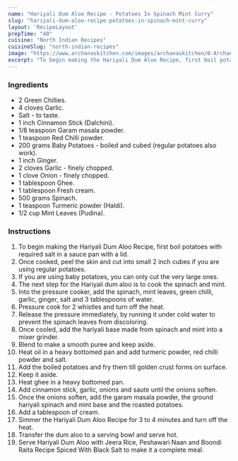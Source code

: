 ---
name: "Hariyali Dum Aloo Recipe - Potatoes In Spinach Mint Curry"
slug: "hariyali-dum-aloo-recipe-potatoes-in-spinach-mint-curry"
layout: 'RecipeLayout'
prepTime: "40"
cuisine: "North Indian Recipes"
cuisineSlug: "north-indian-recipes"
image: "https://www.archanaskitchen.com/images/archanaskitchen/0-Archanas-Kitchen-Recipes/2018/Hariyali_Dum_Aloo_Recipe-3_1600.jpg"
excerpt: "To begin making the Hariyali Dum Aloo Recipe, first boil potatoes with required salt in a sauce pan with a lid"
---

### Ingredients

- 2 Green Chillies.
- 4 cloves Garlic.
- Salt - to taste.
- 1 inch Cinnamon Stick (Dalchini).
- 1/8 teaspoon Garam masala powder.
- 1 teaspoon Red Chilli powder.
- 200 grams Baby Potatoes - boiled and cubed (regular potatoes also work).
- 1 inch Ginger.
- 2 cloves Garlic - finely chopped.
- 1 clove Onion - finely chopped.
- 1 tablespoon Ghee.
- 1 tablespoon Fresh cream.
- 500 grams Spinach.
- 1 teaspoon Turmeric powder (Haldi).
- 1/2 cup Mint Leaves (Pudina).

### Instructions

1. To begin making the Hariyali Dum Aloo Recipe, first boil potatoes with required salt in a sauce pan with a lid.
1. Once cooked, peel the skin and cut into small 2 inch cubes if you are using regular potatoes.
1. If you are using baby potatoes, you can only cut the very large ones.
1. The next step for the Hariyali dum aloo is to cook the spinach and mint.
1. Into the pressure cooker, add the spinach, mint leaves, green chilli, garlic, ginger, salt and 3 tablespoons of water.
1. Pressure cook for 2 whistles and turn off the heat.
1. Release the pressure immediately, by running it under cold water to prevent the spinach leaves from discoloring.
1.  Once cooled, add the hariyali base made from spinach and mint into a mixer grinder.
1. Blend to make a smooth puree and keep aside.
1. Heat oil in a heavy bottomed pan and add turmeric powder, red chilli powder and salt.
1. Add the boiled potatoes and fry them till golden crust forms on surface.
1. Keep it aside.
1. Heat ghee in a heavy bottomed pan.
1. Add cinnamon stick, garlic, onions and saute until the onions soften.
1. Once the onions soften, add the garam masala powder, the ground hariyali spinach and mint base and the roasted potatoes.
1.  Add a tablespoon of cream.
1. Simmer the Hariyali Dum Aloo Recipe for 3 to 4 minutes and turn off the heat.
1. Transfer the dum aloo to a serving bowl and serve hot.
1. Serve Hariyali Dum Aloo with Jeera Rice, Peshawari Naan and Boondi Raita Recipe Spiced With Black Salt to make it a complete meal.
